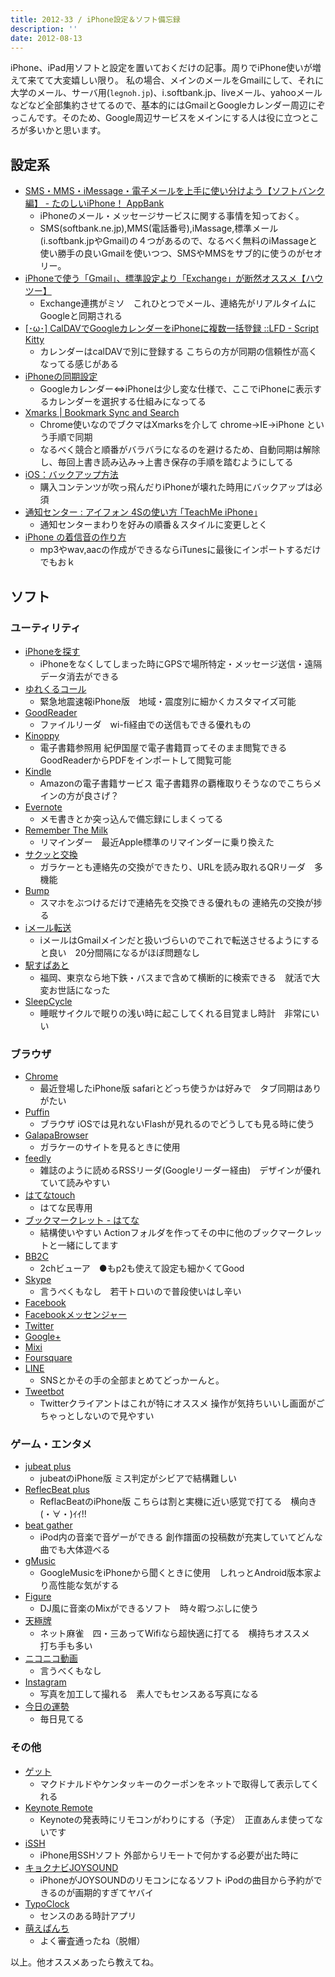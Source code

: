 ```yaml
---
title: 2012-33 / iPhone設定＆ソフト備忘録
description: ''
date: 2012-08-13
---
```



iPhone、iPad用ソフトと設定を置いておくだけの記事。周りでiPhone使いが増えて来てて大変嬉しい限り。
私の場合、メインのメールをGmailにして、それに大学のメール、サーバ用(`legnoh.jp`)、i.softbank.jp、liveメール、yahooメールなどなど全部集約させてるので、基本的にはGmailとGoogleカレンダー周辺にぞっこんです。そのため、Google周辺サービスをメインにする人は役に立つところが多いかと思います。

## 設定系

- [SMS・MMS・iMessage・電子メールを上手に使い分けよう【ソフトバンク編】 - たのしいiPhone！ AppBank](http://www.appbank.net/2012/05/13/iphone-news/407782.php)
    - iPhoneのメール・メッセージサービスに関する事情を知っておく。
    - SMS(softbank.ne.jp),MMS(電話番号),iMassage,標準メール(i.softbank.jpやGmail)の４つがあるので、なるべく無料のiMassageと使い勝手の良いGmailを使いつつ、SMSやMMSをサブ的に使うのがセオリー。
- [iPhoneで使う「Gmail」、標準設定より「Exchange」が断然オススメ【ハウツー】](http://s-max.jp/archives/1142422.html)
    - Exchange連携がミソ　これひとつでメール、連絡先がリアルタイムにGoogleと同期される
- [[･ω･] CalDAVでGoogleカレンダーをiPhoneに複数一括登録 ::LFD - Script Kitty](http://www.lfd.jp/ScriptKitty/archives/2010/04/10160505.php)
    - カレンダーはcalDAVで別に登録する こちらの方が同期の信頼性が高くなってる感じがある
- [iPhoneの同期設定](https://www.google.com/calendar/b/0/iphoneselect)
    - Googleカレンダー⇔iPhoneは少し変な仕様で、ここでiPhoneに表示するカレンダーを選択する仕組みになってる
- [Xmarks | Bookmark Sync and Search](http://www.xmarks.com/)
    - Chrome使いなのでブクマはXmarksを介して chrome→IE→iPhone という手順で同期
    - なるべく競合と順番がバラバラになるのを避けるため、自動同期は解除し、毎回上書き読み込み→上書き保存の手順を踏むようにしてる
- [iOS：バックアップ方法](http://support.apple.com/kb/HT1766?viewlocale=ja_JP)
    - 購入コンテンツが吹っ飛んだりiPhoneが壊れた時用にバックアップは必須
- [通知センター : アイフォン 4Sの使い方 ｢TeachMe iPhone｣](http://www.teach-me.biz/iphone/notification.html)
    - 通知センターまわりを好みの順番＆スタイルに変更しとく
- [iPhone の着信音の作り方](http://iphoneac.com/beginner7.html)
    - mp3やwav,aacの作成ができるならiTunesに最後にインポートするだけでもおｋ

## ソフト

###  ユーティリティ

- [iPhoneを探す](http://itunes.apple.com/jp/app/id376101648)
    - iPhoneをなくしてしまった時にGPSで場所特定・メッセージ送信・遠隔データ消去ができる
- [ゆれくるコール](http://itunes.apple.com/jp/app/id398954883)
    - 緊急地震速報iPhone版　地域・震度別に細かくカスタマイズ可能
- [GoodReader](http://itunes.apple.com/jp/app/id306277111)
    - ファイルリーダ　wi-fi経由での送信もできる優れもの
- [Kinoppy](http://itunes.apple.com/jp/app/id434562274)
    - 電子書籍参照用 紀伊国屋で電子書籍買ってそのまま閲覧できる GoodReaderからPDFをインポートして閲覧可能
- [Kindle](http://itunes.apple.com/jp/app/id302584613)
    - Amazonの電子書籍サービス 電子書籍界の覇権取りそうなのでこちらメインの方が良さげ？
- [Evernote](http://itunes.apple.com/jp/app/id281796108)
    - メモ書きとか突っ込んで備忘録にしまくってる
- [Remember The Milk](http://itunes.apple.com/jp/app/id293561396)
    - リマインダー　最近Apple標準のリマインダーに乗り換えた
- [サクッと交換](http://itunes.apple.com/jp/app/id333204331)
    - ガラケーとも連絡先の交換ができたり、URLを読み取れるQRリーダ　多機能
- [Bump](http://itunes.apple.com/jp/app/id305479724)
    - スマホをぶつけるだけで連絡先を交換できる優れもの 連絡先の交換が捗る
- [iメール転送](http://itunes.apple.com/jp/app/id493881157)
    - iメールはGmailメインだと扱いづらいのでこれで転送させるようにすると良い　20分間隔になるがほぼ問題なし
- [駅すぱあと](http://itunes.apple.com/jp/app/id463431091)
    - 福岡、東京なら地下鉄・バスまで含めて横断的に検索できる　就活で大変お世話になった
- [SleepCycle](http://itunes.apple.com/jp/app/id320606217)
    - 睡眠サイクルで眠りの浅い時に起こしてくれる目覚まし時計　非常にいい

### ブラウザ

- [Chrome](http://itunes.apple.com/jp/app/id535886823)
    - 最近登場したiPhone版 safariとどっち使うかは好みで　タブ同期はありがたい
- [Puffin](http://itunes.apple.com/jp/app/id406239138)
    - ブラウザ iOSでは見れないFlashが見れるのでどうしても見る時に使う
- [GalapaBrowser](http://itunes.apple.com/jp/app/id403649072)
    - ガラケーのサイトを見るときに使用
- [feedly](http://itunes.apple.com/jp/app/id396069556)
    - 雑誌のように読めるRSSリーダ(Googleリーダー経由)　デザインが優れていて読みやすい
- [はてなtouch](http://itunes.apple.com/jp/app/id290464595)
    - はてな民専用
- [ブックマークレット - はてな](https://www.hatena.ne.jp/tool/bookmarklet)
    - 結構使いやすい Actionフォルダを作ってその中に他のブックマークレットと一緒にしてます
- [BB2C](http://itunes.apple.com/jp/app/id298820042)
    - 2chビューア　●もp2も使えて設定も細かくてGood
- [Skype](http://itunes.apple.com/jp/app/id304878510)
    - 言うべくもなし　若干トロいので普段使いはし辛い
- [Facebook](http://itunes.apple.com/jp/app/id284882215)
- [Facebookメッセンジャー](http://itunes.apple.com/jp/app/id454638411)
- [Twitter](http://itunes.apple.com/jp/app/id333903271)
- [Google+](http://itunes.apple.com/jp/app/id447119634)
- [Mixi](http://itunes.apple.com/us/app/id285951864)
- [Foursquare](http://itunes.apple.com/jp/app/id306934924)
- [LINE](http://itunes.apple.com/jp/app/id443904275)
    - SNSとかその手の全部まとめてどっかーんと。
- [Tweetbot](http://itunes.apple.com/jp/app/id428851691)
    - Twitterクライアントはこれが特にオススメ 操作が気持ちいいし画面がごちゃっとしないので見やすい

### ゲーム・エンタメ

- [jubeat plus](http://itunes.apple.com/jp/app/id395192484)
    - jubeatのiPhone版 ミス判定がシビアで結構難しい
- [ReflecBeat plus](http://itunes.apple.com/jp/app/id472140433)
    - ReflacBeatのiPhone版 こちらは割と実機に近い感覚で打てる　横向き(・∀・)ｲｲ!!
- [beat gather](http://itunes.apple.com/jp/app/id467027855)
    - iPod内の音楽で音ゲーができる 創作譜面の投稿数が充実していてどんな曲でも大体遊べる
- [gMusic](http://itunes.apple.com/jp/app/id472342018)
    - GoogleMusicをiPhoneから聞くときに使用　しれっとAndroid版本家より高性能な気がする
- [Figure](http://itunes.apple.com/jp/app/id511269223)
    - DJ風に音楽のMixができるソフト　時々暇つぶしに使う
- [天極牌](http://itunes.apple.com/jp/app/id448114302)
    - ネット麻雀　四・三あってWifiなら超快適に打てる　横持ちオススメ　打ち手も多い
- [ニコニコ動画](http://itunes.apple.com/jp/app/id307764057)
    - 言うべくもなし
- [Instagram](http://itunes.apple.com/jp/app/id389801252)
    - 写真を加工して撮れる　素人でもセンスある写真になる
- [今日の運勢](http://itunes.apple.com/jp/app/id490516032)
    - 毎日見てる

### その他

- [ゲット](http://itunes.apple.com/jp/app/id372962341)
    - マクドナルドやケンタッキーのクーポンをネットで取得して表示してくれる
- [Keynote Remote](http://itunes.apple.com/jp/app/id300719251)
    - Keynoteの発表時にリモコンがわりにする（予定）　正直あんま使ってないです
- [iSSH](http://itunes.apple.com/jp/app/id287765826)
    - iPhone用SSHソフト 外部からリモートで何かする必要が出た時に
- [キョクナビJOYSOUND](http://itunes.apple.com/jp/app/id502359087)
    - iPhoneがJOYSOUNDのリモコンになるソフト iPodの曲目から予約ができるのが画期的すぎてヤバイ
- [TypoClock](http://itunes.apple.com/jp/app/id377855507)
    - センスのある時計アプリ
- [萌えぱんち](http://itunes.apple.com/jp/app/id387142688)
    - よく審査通ったね（脱帽）

以上。他オススメあったら教えてね。
